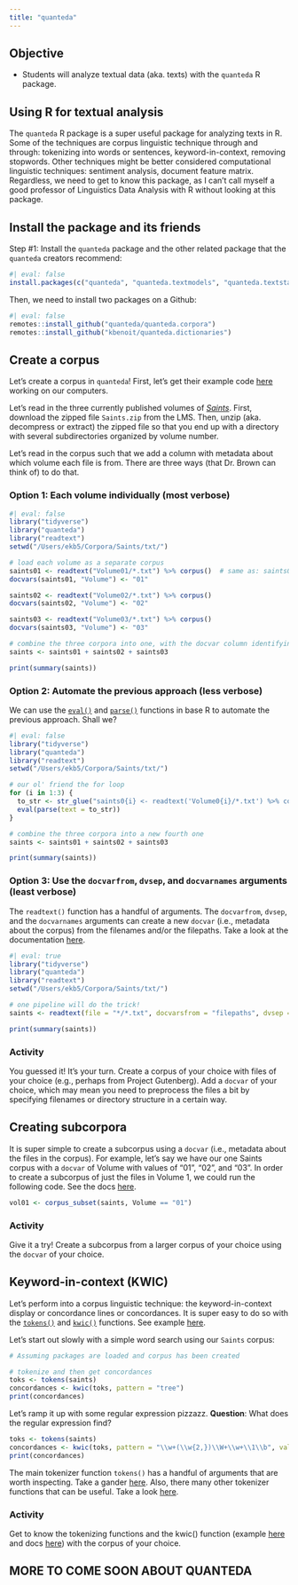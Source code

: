 ```yaml
---
title: "quanteda"
---
```


## Objective

-   Students will analyze textual data (aka. texts) with the `quanteda` R package.

## Using R for textual analysis

The `quanteda` R package is a super useful package for analyzing texts in R. Some of the techniques are corpus linguistic technique through and through: tokenizing into words or sentences, keyword-in-context, removing stopwords. Other techniques might be better considered computational linguistic techniques: sentiment analysis, document feature matrix. Regardless, we need to get to know this package, as I can't call myself a good professor of Linguistics Data Analysis with R without looking at this package.

## Install the package and its friends

Step #1: Install the `quanteda` package and the other related package that the `quanteda` creators recommend:

```r
#| eval: false
install.packages(c("quanteda", "quanteda.textmodels", "quanteda.textstats", "quanteda.textplots", "readtext", "spacyr", "remotes"), repos = "http://cran.rstudio.com")
```

Then, we need to install two packages on a Github:

```r
#| eval: false
remotes::install_github("quanteda/quanteda.corpora")
remotes::install_github("kbenoit/quanteda.dictionaries")
```

## Create a corpus

Let's create a corpus in `quanteda`! First, let's get their example code [here](https://quanteda.io/articles/quickstart.html#creating-a-corpus) working on our computers.

Let's read in the three currently published volumes of [*Saints*](https://history.churchofjesuschrist.org/saints?lang=eng&cid=rdb_v_saints_eng). First, download the zipped file `Saints.zip` from the LMS. Then, unzip (aka. decompress or extract) the zipped file so that you end up with a directory with several subdirectories organized by volume number.

Let's read in the corpus such that we add a column with metadata about which volume each file is from. There are three ways (that Dr. Brown can think of) to do that.

### Option 1: Each volume individually (most verbose)

```r
#| eval: false
library("tidyverse")
library("quanteda")
library("readtext")
setwd("/Users/ekb5/Corpora/Saints/txt/")

# load each volume as a separate corpus
saints01 <- readtext("Volume01/*.txt") %>% corpus()  # same as: saints01 <- corpus(readtext("Volume01/*.txt"))
docvars(saints01, "Volume") <- "01"

saints02 <- readtext("Volume02/*.txt") %>% corpus()
docvars(saints02, "Volume") <- "02"

saints03 <- readtext("Volume03/*.txt") %>% corpus()
docvars(saints03, "Volume") <- "03"

# combine the three corpora into one, with the docvar column identifying which volume each file comes from
saints <- saints01 + saints02 + saints03

print(summary(saints))
```

### Option 2:  Automate the previous approach (less verbose)

We can use the [`eval()`](https://www.rdocumentation.org/packages/base/versions/3.6.2/topics/eval) and [`parse()`](https://www.rdocumentation.org/packages/base/versions/3.6.2/topics/parse) functions in base R to automate the previous approach. Shall we?

```r
#| eval: false
library("tidyverse")
library("quanteda")
library("readtext")
setwd("/Users/ekb5/Corpora/Saints/txt/")

# our ol' friend the for loop 
for (i in 1:3) {
  to_str <- str_glue("saints0{i} <- readtext('Volume0{i}/*.txt') %>% corpus(); docvars(saints0{i}, 'Volume') <- '0{i}'")
  eval(parse(text = to_str))
}

# combine the three corpora into a new fourth one
saints <- saints01 + saints02 + saints03

print(summary(saints))
```

### Option 3: Use the `docvarfrom`, `dvsep`, and `docvarnames` arguments (least verbose)

The `readtext()` function has a handful of arguments. The `docvarfrom`, `dvsep`, and the `docvarnames` arguments can create a new `docvar` (i.e., metadata about the corpus) from the filenames and/or the filepaths. Take a look at the documentation [here](https://www.rdocumentation.org/packages/readtext/versions/0.90/topics/readtext).

```r
#| eval: true
library("tidyverse")
library("quanteda")
library("readtext")
setwd("/Users/ekb5/Corpora/Saints/txt/")

# one pipeline will do the trick!
saints <- readtext(file = "*/*.txt", docvarsfrom = "filepaths", dvsep = "/", docvarnames = c("Volume", "filename")) %>% corpus()

print(summary(saints))
```

### Activity

You guessed it! It's your turn. Create a corpus of your choice with files of your choice (e.g., perhaps from Project Gutenberg). Add a `docvar` of your choice, which may mean you need to preprocess the files a bit by specifying filenames or directory structure in a certain way.

## Creating subcorpora

It is super simple to create a subcorpus using a `docvar` (i.e., metadata about the files in the corpus). For example, let's say we have our one Saints corpus with a `docvar` of Volume with values of "01", "02", and "03". In order to create a subcorpus of just the files in Volume 1, we could run the following code. See the docs [here](https://quanteda.io/articles/quickstart.html#subsetting-corpus-objects).

```r
vol01 <- corpus_subset(saints, Volume == "01") 
```

### Activity

Give it a try! Create a subcorpus from a larger corpus of your choice using the `docvar` of your choice.

## Keyword-in-context (KWIC)

Let's perform into a corpus linguistic technique: the keyword-in-context display or concordance lines or concordances. It is super easy to do so with the [`tokens()`](https://quanteda.io/reference/tokens.html) and [`kwic()`](https://quanteda.io/reference/kwic.html) functions. See example [here](https://quanteda.io/articles/quickstart.html#exploring-corpus-texts).

Let's start out slowly with a simple word search using our `Saints` corpus:

```r
# Assuming packages are loaded and corpus has been created

# tokenize and then get concordances
toks <- tokens(saints)
concordances <- kwic(toks, pattern = "tree")
print(concordances)
```

Let's ramp it up with some regular expression pizzazz. **Question**: What does the regular expression find?

```r
toks <- tokens(saints)
concordances <- kwic(toks, pattern = "\\w+(\\w{2,})\\W+\\w+\\1\\b", valuetype = "regex")
print(concordances)
```

The main tokenizer function `tokens()` has a handful of arguments that are worth inspecting. Take a gander [here](https://quanteda.io/reference/tokens.html). Also, there many other tokenizer functions that can be useful. Take a look [here](https://quanteda.io/reference/index.html#tokens-functions).

### Activity

Get to know the tokenizing functions and the kwic() function (example [here](https://quanteda.io/articles/quickstart.html#exploring-corpus-texts) and docs [here](https://quanteda.io/reference/kwic.html)) with the corpus of your choice.

## MORE TO COME SOON ABOUT QUANTEDA
